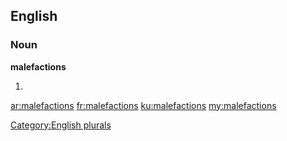 ==English==

===Noun===
'''malefactions'''

# {{plural of|[[malefaction]]}}

[[Category:English plurals]]

[[ar:malefactions]]
[[fr:malefactions]]
[[ku:malefactions]]
[[my:malefactions]]